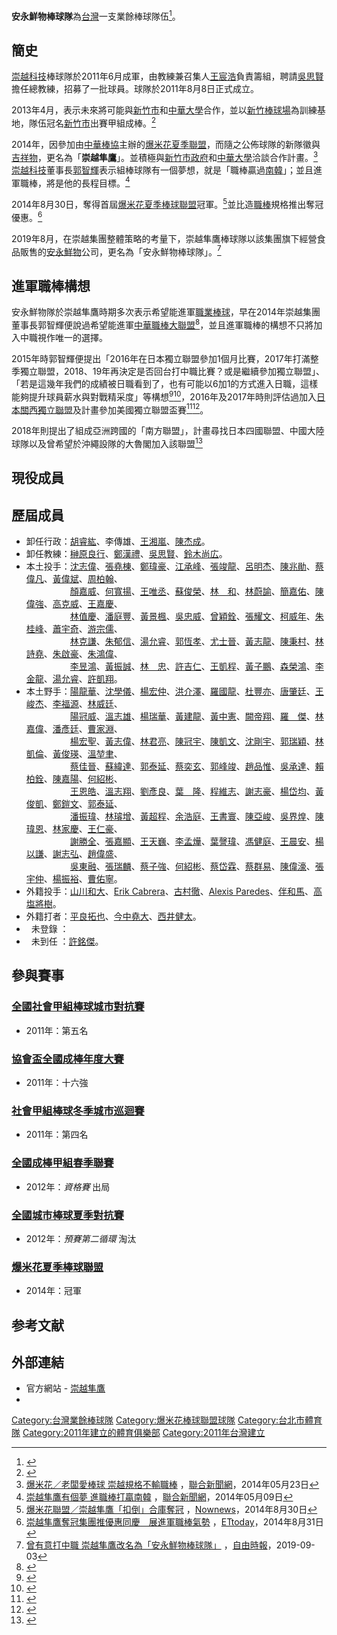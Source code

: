 {{台灣業餘棒球隊一覽表
 | name = 安永鮮物棒球隊
 | logo = [[File:崇越隼鷹logo.jpg|250px]]   
 | foundation = 2011年8月8日   
 | end =    
 | location = [[臺北市|臺北市]]   
 | nickname = 隼鷹   
 | leader = 李傳雄
 | manager = [[吳思賢|吳思賢]]   
 | championship =    
 | website = [http://baseball.topco-global.com/ topco-global.com]  
 |}} 

'''安永鮮物棒球隊'''為[[台灣|台灣]]一支業餘棒球隊伍<ref>{{cite web|url=https://sports.ettoday.net/news/1527476|title=集團整體策略　崇越隼鷹棒球隊改名安永鮮物棒球隊|publisher=ETtoday|author=歐建智|date=2019-09-03|accessdate=2019-09-03|archive-date=2020-05-17|archive-url=https://web.archive.org/web/20200517040504/https://sports.ettoday.net/news/1527476|dead-url=no}}</ref>。

==簡史==
[[崇越科技|崇越科技]]棒球隊於2011年6月成軍，由教練兼召集人[[王宸浩|王宸浩]]負責籌組，聘請[[吳思賢|吳思賢]]擔任總教練，招募了一批球員。球隊於2011年8月8日正式成立。

2013年4月，表示未來將可能與[[新竹市|新竹市]]和[[中華大學|中華大學]]合作，並以[[新竹棒球場|新竹棒球場]]為訓練基地，隊伍冠名[[新竹市|新竹市]]出賽甲組成棒。<ref name="autogenerated1">{{cite news|url=http://tw.news.yahoo.com/%E5%B4%87%E8%B6%8A%E7%A7%91%E6%8A%80-%E6%9A%AB%E4%B8%8D%E8%80%83%E6%85%AE%E7%B5%84%E8%81%B7%E6%A3%92%E9%9A%8A-072427986--mlb.html|title=崇越科技：暫不考慮組職棒隊|publisher=中央通訊社|accessdate=2013年4月16日|date=2013年4月16日|archive-date=2016年3月17日|archive-url=https://web.archive.org/web/20160317023454/https://tw.news.yahoo.com/%E5%B4%87%E8%B6%8A%E7%A7%91%E6%8A%80-%E6%9A%AB%E4%B8%8D%E8%80%83%E6%85%AE%E7%B5%84%E8%81%B7%E6%A3%92%E9%9A%8A-072427986--mlb.html|dead-url=no}}</ref>

2014年，因參加由[[中華棒協|中華棒協]]主辦的[[爆米花夏季聯盟|爆米花夏季聯盟]]，而隨之公佈球隊的新隊徽與[[吉祥物|吉祥物]]，更名為「'''崇越隼鷹'''」。並積極與[[新竹市政府|新竹市政府]]和[[中華大學|中華大學]]洽談合作計畫。<ref>[http://udn.com/NEWS/SPORTS/SPO5/8695497.shtml 爆米花／老闆愛棒球 崇越規格不輸職棒] {{Wayback|url=http://udn.com/NEWS/SPORTS/SPO5/8695497.shtml |date=20150402152132 }}，[[聯合新聞網|聯合新聞網]]，2014年05月23日</ref> [[崇越科技|崇越科技]]董事長[[郭智輝|郭智輝]]表示組棒球隊有一個夢想，就是「職棒贏過[[南韓|南韓]]」；並且進軍職棒，將是他的長程目標。<ref>[http://udn.com/NEWS/SPORTS/SPO5/8664313.shtml 崇越隼鷹有個夢 進職棒打贏南韓] {{Wayback|url=http://udn.com/NEWS/SPORTS/SPO5/8664313.shtml |date=20140525232441 }}，[[聯合新聞網|聯合新聞網]]，2014年05月09日</ref>

2014年8月30日，奪得首屆[[爆米花夏季棒球聯盟|爆米花夏季棒球聯盟]]冠軍。<ref>[https://tw.news.yahoo.com/%E7%88%86%E7%B1%B3%E8%8A%B1%E8%81%AF%E7%9B%9F-%E5%B4%87%E8%B6%8A%E9%9A%BC%E9%B7%B9-%E6%89%A3%E5%80%92-%E5%90%88%E5%BA%AB-%E5%A5%AA%E5%86%A0-152122598.html 爆米花聯盟／崇越隼鷹「扣倒」合庫奪冠] {{Wayback|url=https://tw.news.yahoo.com/%E7%88%86%E7%B1%B3%E8%8A%B1%E8%81%AF%E7%9B%9F-%E5%B4%87%E8%B6%8A%E9%9A%BC%E9%B7%B9-%E6%89%A3%E5%80%92-%E5%90%88%E5%BA%AB-%E5%A5%AA%E5%86%A0-152122598.html |date=20140907191912 }}，[[Nownews|Nownews]]，2014年8月30日</ref>並比造[[職棒|職棒]]規格推出奪冠優惠。<ref>[http://www.ettoday.net/news/20140831/395720.htm 崇越隼鷹奪冠集團推優惠同慶　展進軍職棒氣勢] {{Wayback|url=http://www.ettoday.net/news/20140831/395720.htm |date=20140907143131 }}，[[ETtoday|ETtoday]]，2014年8月31日</ref>

2019年8月，在崇越集團整體策略的考量下，崇越隼鷹棒球隊以該集團旗下經營食品販售的[[安永鮮物|安永鮮物]]公司，更名為「安永鮮物棒球隊」。<ref>[https://sports.ltn.com.tw/news/breakingnews/2904458 曾有意打中職 崇越隼鷹改名為「安永鮮物棒球隊」] {{Wayback|url=https://sports.ltn.com.tw/news/breakingnews/2904458 |date=20200526212909 }}，[[自由時報|自由時報]]，2019-09-03</ref>

==進軍職棒構想==
安永鮮物隊於崇越隼鷹時期多次表示希望能進軍[[職業棒球|職業棒球]]，早在2014年崇越集團董事長郭智輝便說過希望能進軍[[中華職棒大聯盟|中華職棒大聯盟]]<ref>{{cite web|language=zh-tw|url=https://tw.sports.appledaily.com/realtime/20180906/1425138/|title=崇越棒球隊 最快2017進軍職棒|publisher=蘋果日報|author=羅惠齡|date=2014-07-21|accessdate=2018-09-06|archive-date=2018-09-06|archive-url=https://web.archive.org/web/20180906171701/https://tw.sports.appledaily.com/realtime/20180906/1425138/|dead-url=no}}</ref>，並且進軍職棒的構想不只將加入中職視作唯一的選擇。

2015年時郭智輝便提出「2016年在日本獨立聯盟參加1個月比賽，2017年打滿整季獨立聯盟，2018、19年再決定是否回台打中職比賽？或是繼續參加獨立聯盟」、「若是這幾年我們的成績被日職看到了，也有可能以6加1的方式進入日職，這樣能夠提升球員薪水與對戰精采度」等構想<ref>{{cite web|language=zh-tw|url=https://sports.ettoday.net/news/456121|title=棒球／崇越科技郭董宣示　明年進軍日本四國聯盟|publisher=ETtoday|author=陳立勳|date=2015-01-20|accessdate=2018-09-06|archive-date=2018-09-07|archive-url=https://web.archive.org/web/20180907182927/https://sports.ettoday.net/news/456121|dead-url=no}}</ref><ref>{{cite web|language=zh-tw|url=http://www.chinatimes.com/realtimenews/20151120006310-260403|title=每年10億 崇越打算2021年進軍日職|publisher=ETtoday|author=陳志祥|date=2015-11-20|accessdate=2018-09-06|archive-date=2018-12-21|archive-url=https://web.archive.org/web/20181221182941/https://www.chinatimes.com/realtimenews/20151120006310-260403|dead-url=no}}</ref>，2016年及2017年時則評估過加入[[日本|日本]][[關西獨立聯盟_(2014年)|關西獨立聯盟]]及計畫參加美國獨立聯盟盃賽<ref>{{cite web|language=zh-tw|url=https://sports.ettoday.net/news/712650|title=還沒當中職第5隊　崇越可能先加入關西聯盟|publisher=ETtoday|author=陳立勳|date=2016-06-07|accessdate=2018-09-06|archive-date=2018-09-07|archive-url=https://web.archive.org/web/20180907144656/https://sports.ettoday.net/news/712650|dead-url=no}}</ref><ref>{{cite web|language=zh-tw|url=https://www.setn.com/News.aspx?NewsID=265253|title=崇越進軍職棒觀望中　下半年計畫赴美打獨立聯盟|publisher=三立新聞|author=王怡翔|date=2017-06-22|accessdate=2018-09-06}}</ref>。

2018年則提出了組成亞洲跨國的「南方聯盟」，計畫尋找日本四國聯盟、中國大陸球隊以及曾希望於沖繩設隊的大魯閣加入該聯盟<ref>{{cite web|language=zh-tw|url=https://www.nownews.com/news/20181030/3039906/|title=對抗中華職棒　 崇越想組「南方聯盟」能否成功？|publisher=今日新聞|author=吳政紘|date=2018-10-30|accessdate=2019-09-29|archive-date=2019-09-29|archive-url=https://web.archive.org/web/20190929085125/https://www.nownews.com/news/20181030/3039906/|dead-url=no}}</ref>

==現役成員==
{{崇越科技棒球隊現役成員}}

==歷屆成員==
*卸任行政：[[胡睿紘|胡睿紘]]、李傳雄、[[王湘嵐|王湘嵐]]、[[陳杰成|陳杰成]]。
*卸任教練：[[榊原良行|榊原良行]]、[[鄭漢禮|鄭漢禮]]、[[吳思賢(1963)|吳思賢]]、[[鈴木尚広|鈴木尚広]]。
*本土投手：[[沈志偉|沈志偉]]、[[張堯棟|張堯棟]]、[[鄭瑋豪|鄭瑋豪]]、[[江承峰|江承峰]]、[[張竣龍|張竣龍]]、[[呂明杰|呂明杰]]、[[陳兆勛|陳兆勛]]、[[蔡偉凡|蔡偉凡]]、[[黃偉斌|黃偉斌]]、[[周柏翰(1989)|周柏翰]]、<br>　　　　　[[顏嘉威|顏嘉威]]、[[何寬揚|何寬揚]]、[[王唯丞|王唯丞]]、[[蘇俊榮|蘇俊榮]]、[[林和(1990)|林　和]]、[[林蔚諭|林蔚諭]]、[[簡嘉佑|簡嘉佑]]、[[陳偉強|陳偉強]]、[[高克威|高克威]]、[[王嘉慶(1992)|王嘉慶]]、<br>　　　　　[[林值慶|林值慶]]、[[潘庭豐|潘庭豐]]、[[黃景楓|黃景楓]]、[[吳忠威|吳忠威]]、[[曾穎銓|曾穎銓]]、[[張耀文(1990)|張耀文]]、[[柯威年|柯威年]]、[[朱桂峰|朱桂峰]]、[[蕭宇奇|蕭宇奇]]、[[游宗儒|游宗儒]]、<br>　　　　　[[林克謙|林克謙]]、[[朱郁信|朱郁信]]、[[湯允睿|湯允睿]]、[[郭恆孝|郭恆孝]]、[[尤士晉|尤士晉]]、[[黃志龍|黃志龍]]、[[陳秉村|陳秉村]]、[[林詩堯|林詩堯]]、[[朱啟豪|朱啟豪]]、[[朱鴻偉|朱鴻偉]]、<br>　　　　　[[李昱鴻|李昱鴻]]、[[黃振誠(1989)|黃振誠]]、[[林忠|林　忠]]、[[許吉仁|許吉仁]]、[[王凱程|王凱程]]、[[黃子鵬|黃子鵬]]、[[森榮鴻|森榮鴻]]、[[李金龍|李金龍]]、[[湯允睿|湯允睿]]、[[許凱翔(1994)|許凱翔]]。
*本土野手：[[陽龍華|陽龍華]]、[[沈學儀|沈學儀]]、[[楊宏仲|楊宏仲]]、[[洪介澤|洪介澤]]、[[羅國龍|羅國龍]]、[[杜豐亦|杜豐亦]]、[[唐肇廷|唐肇廷]]、[[王峻杰|王峻杰]]、[[李福源|李福源]]、[[林威廷(1989)|林威廷]]、<br>　　　　　[[陽冠威|陽冠威]]、[[溫志雄|溫志雄]]、[[楊瑞華|楊瑞華]]、[[黃建龍|黃建龍]]、[[黃中憲|黃中憲]]、[[闕帝翔|闕帝翔]]、[[羅傑(199307)|羅　傑]]、[[林嘉偉|林嘉偉]]、[[潘彥廷|潘彥廷]]、[[曹家淵|曹家淵]]、<br>　　　　　[[楊宏聖|楊宏聖]]、[[黃志偉(1991)|黃志偉]]、[[林君亮|林君亮]]、[[陳冠宇(199312)|陳冠宇]]、[[陳凱文(1985)|陳凱文]]、[[沈剛宇|沈剛宇]]、[[郭瑞穎|郭瑞穎]]、[[林凱倫|林凱倫]]、[[黃俊瑛|黃俊瑛]]、[[溫堃聿|溫堃聿]]、<br>　　　　　[[蔡佳晉|蔡佳晉]]、[[蘇緯達|蘇緯達]]、[[郭泰延|郭泰延]]、[[蔡奕玄|蔡奕玄]]、[[郭峰竣|郭峰竣]]、[[趙品惟|趙品惟]]、[[吳承達|吳承達]]、[[賴柏銓|賴柏銓]]、[[陳嘉陽|陳嘉陽]]、[[何紹彬|何紹彬]]、<br>　　　　　[[王恩皓|王恩皓]]、[[溫志翔|溫志翔]]、[[劉彥良|劉彥良]]、[[葉隆|葉　隆]]、[[程維志|程維志]]、[[謝志豪|謝志豪]]、[[楊岱均|楊岱均]]、[[黃俊凱(1989)|黃俊凱]]、[[鄭鎧文|鄭鎧文]]、[[郭泰延|郭泰延]]、<br>　　　　　[[潘振瑋|潘振瑋]]、[[林璿增|林璿增]]、[[黃超程|黃超程]]、[[余浩庭|余浩庭]]、[[王書寰|王書寰]]、[[陳亞峻|陳亞峻]]、[[吳界煌|吳界煌]]、[[陳瑋恩(1992)|陳瑋恩]]、[[林家慶(1992)|林家慶]]、[[王仁豪|王仁豪]]、<br>　　　　　[[謝勝全|謝勝全]]、[[張嘉顯|張嘉顯]]、[[王天巍|王天巍]]、[[李孟燁|李孟燁]]、[[葉謦瑋|葉謦瑋]]、[[馮健庭|馮健庭]]、[[王晨安|王晨安]]、[[楊以謙|楊以謙]]、[[謝志弘|謝志弘]]、[[趙偉盛|趙偉盛]]、<br>　　　　　[[吳東融|吳東融]]、[[張瑞麟(1992)|張瑞麟]]、[[蔡子強|蔡子強]]、[[何紹彬|何紹彬]]、[[蔡岱霖|蔡岱霖]]、[[蔡群易|蔡群易]]、[[陳偉濠|陳偉濠]]、[[張宇仲|張宇仲]]、[[楊振裕|楊振裕]]、[[曹佑寧|曹佑寧]]。
*外籍投手：[[山川和大|山川和大]]、[[Erik_Cabrera|Erik Cabrera]]、[[古村徹|古村徹]]、[[Alexis_Paredes|Alexis Paredes]]、[[伴和馬|伴和馬]]、[[高塩將樹|高塩將樹]]。
*外籍打者：[[平良拓也|平良拓也]]、[[今中堯大|今中堯大]]、[[西井健太|西井健太]]。
*  未登錄 ：
*  未到任 ：[[許銘傑|許銘傑]]。

==參與賽事==
===[[全國社會甲組棒球城市對抗賽|全國社會甲組棒球城市對抗賽]]===
*2011年：第五名

===[[協會盃全國成棒年度大賽|協會盃全國成棒年度大賽]]===
*2011年：十六強

===[[社會甲組棒球冬季城市巡迴賽|社會甲組棒球冬季城市巡迴賽]]===
*2011年：第四名

===[[全國成棒甲組春季聯賽|全國成棒甲組春季聯賽]]===
*2012年：''資格賽'' 出局

===[[全國城市棒球夏季對抗賽|全國城市棒球夏季對抗賽]]===
*2012年：''預賽第二循環'' 淘汰

===[[爆米花夏季棒球聯盟|爆米花夏季棒球聯盟]]===
*2014年：冠軍

== 参考文献 ==
{{reflist|2}}

==外部連結==
* 官方網站 - [https://web.archive.org/web/20140525200527/http://baseball.topco-global.com/ 崇越隼鷹]
* {{台灣棒球維基館}}   

{{台灣業餘棒球隊伍}}
{{臺北市體育}}
{{爆米花夏季棒球聯盟}}

[[Category:台灣業餘棒球隊|Category:台灣業餘棒球隊]]
[[Category:爆米花棒球聯盟球隊|Category:爆米花棒球聯盟球隊]]
[[Category:台北市體育隊|Category:台北市體育隊]]
[[Category:2011年建立的體育俱樂部|Category:2011年建立的體育俱樂部]]
[[Category:2011年台灣建立|Category:2011年台灣建立]]